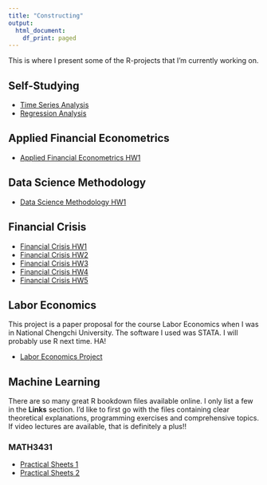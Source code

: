 ```yaml
---
title: "Constructing"
output: 
  html_document:
    df_print: paged
---
```


This is where I present some of the R-projects that I'm currently working on.

## Self-Studying

* [Time Series Analysis](https://shang-chieh0830.github.io/Time-Series-Analysis/)
* [Regression Analysis](https://shang-chieh0830.github.io/Regression_Analysis/)

## Applied Financial Econometrics

* [Applied Financial Econometrics HW1](content/Applied_Financial_Econometrics_HW1.pdf)


## Data Science Methodology

* [Data Science Methodology HW1](content/資料科學方法論-HW1.pdf)

## Financial Crisis

* [Financial Crisis HW1](content/Financial_Crisis_HW1.pdf)
* [Financial Crisis HW2](content/Financial_Crisis_HW2.pdf)
* [Financial Crisis HW3](content/Financial_Crisis_HW3.pdf)
* [Financial Crisis HW4](content/Financial_Crisis_HW4.pdf)
* [Financial Crisis HW5](content/Financial_Crisis_HW5.pdf)

## Labor Economics

This project is a paper proposal for the course Labor Economics when I was in National Chengchi University.
The software I used was STATA. I will probably use R next time. HA! 

* [Labor Economics Project](content/107205036.pdf)

## Machine Learning

There are so many great R bookdown files available online.
I only list a few in the **Links** section.
I'd like to first go with the files containing clear theoretical explanations, programming exercises and comprehensive topics. If video lectures are available, that is definitely a plus!!

### MATH3431

* [Practical Sheets 1](content/MATH3431_Practical_Sheets1.pdf)
* [Practical Sheets 2](content/MATH3431_Practical_Sheets2.pdf)

